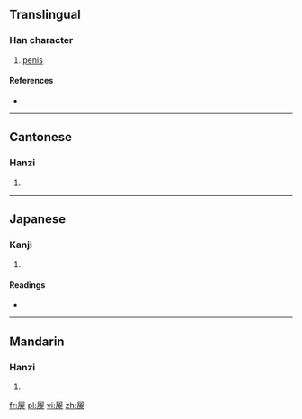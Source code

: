 ==Translingual==

===Han character===
{{Han char|rn=44|rad=尸|as=15|sn=18|four=7729<sub>6</sub>|canj=尸十大火 (SJKF)|ids=⿸[[尸]][[寮]]}}

# [[penis]]

====References====
* {{Han ref|kx=0304.030|dkj=07813|dj=0602.110|hdz=20982.010|uh=5C6A|ud=23658|bh=EFC3|bd=61379}}

----

==Cantonese==

===Hanzi===
{{yue-hanzi|jyut=|y=liu4}}

# {{defn|lang=yue|sort=尸15}}

----

==Japanese==

===Kanji===
{{ja-kanji|grade=|rs=尸15}}

# {{defn|lang=ja|sort=尸15}}

====Readings====
* {{ja-readings|on=[[りょう]] (ryō)|kun=}}

----

==Mandarin==

===Hanzi===
{{cmn-hanzi|pin=[[liáo]] ([[liao2]])|wg=liao<sup>2</sup>}}

# {{defn|lang=cmn|sort=尸15}}

[[fr:屪]]
[[pl:屪]]
[[vi:屪]]
[[zh:屪]]